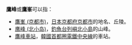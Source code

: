 '''鷹峰'''或'''鷹峯'''可以指：
*[[鷹峯_(京都市)|鷹峯 (京都市)]]，[[日本|日本]][[京都府|京都府]][[京都市|京都市]]的地名、丘陵。
*[[鹰峰_(北小岛)|鹰峰 (北小岛)]]，[[釣魚台列嶼|釣魚台列嶼]][[北小島|北小島]]的山峰。
*[[鷹峰車站|鷹峰車站]]，[[韓國|韓國]][[首都圈電鐵中央線|首都圈電鐵中央線]]的車站。

{{disambig|Cat=二字消歧义}}